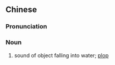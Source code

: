 {{also|扑通}}
==Chinese==
{{zh-forms|s=扑通|alt=噗通}}

===Pronunciation===
{{zh-pron
|m=pūtōng
|cat=n
}}

===Noun===
{{zh-noun}}

# {{lb|zh|onomatopoeia}} sound of object falling into water; [[plop]]